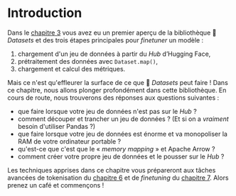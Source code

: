 # Introduction

Dans le [chapitre 3](/course/fr/chapter3) vous avez eu un premier aperçu de la bibliothèque 🤗 *Datasets* et des trois étapes principales pour *finetuner* un modèle :

1. chargement d'un jeu de données à partir du *Hub* d’Hugging Face,
2. prétraitement des données avec `Dataset.map()`,
3. chargement et calcul des métriques.

Mais ce n'est qu'effleurer la surface de ce que 🤗 *Datasets* peut faire ! Dans ce chapitre, nous allons plonger profondément dans cette bibliothèque. En cours de route, nous trouverons des réponses aux questions suivantes :

* que faire lorsque votre jeu de données n'est pas sur le *Hub* ?
* comment découper et trancher un jeu de données ? (Et si on a _vraiment_ besoin d'utiliser Pandas ?)
* que faire lorsque votre jeu de données est énorme et va monopoliser la RAM de votre ordinateur portable ?
* qu'est-ce que c'est que le « *memory mapping* » et Apache Arrow ?
* comment créer votre propre jeu de données et le pousser sur le *Hub* ?

Les techniques apprises dans ce chapitre vous prépareront aux tâches avancées de tokenisation du [chapitre 6](/course/fr/chapter6) et de *finetuning* du [chapitre 7](/course/fr/chapter7). Alors prenez un café et commençons !